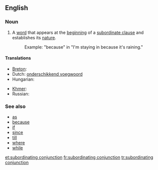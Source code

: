 ==English==

===Noun===
{{en-noun|sg=[[subordinating]] [[conjunction]]}}

# {{grammar}} A [[word]] that appears at the [[beginning]] of a [[subordinate clause]] and establishes its [[nature]].
#: Example: "because" in "I'm staying in because it's raining."

====Translations====
{{trans-top|a word establishing the nature of a subordinate clause}}
* [[Breton]]: {{t|br|stagell isurzhiañ|f}}
* Dutch: [[onderschikkend voegwoord]] {{n}}
* Hungarian: {{t|hu|alárendelő kötőszó}}
{{trans-mid}}
* [[Khmer]]: {{t|km|ឈ្នាប់ឃ្លា|tr=chnoap klie|sc=Khmr}}
* Russian: {{t|ru|подчинительный союз|m|tr=podčinítel'nyj sojúz|sc=Cyrl}}
{{trans-bottom}}

===See also===
* [[as]]
* [[because]]
* [[if]]
* [[since]]
* [[till]]
* [[where]]
* [[while]]

[[et:subordinating conjunction]]
[[fr:subordinating conjunction]]
[[tr:subordinating conjunction]]